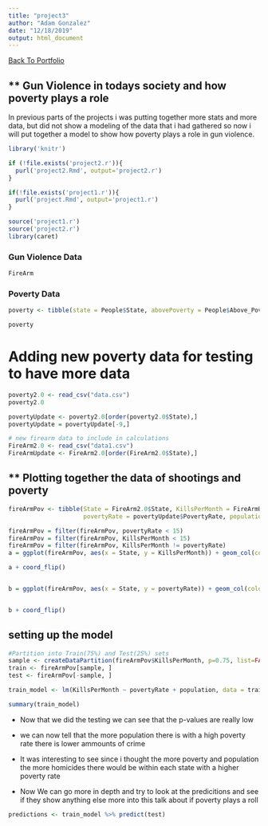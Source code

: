 ```yaml
---
title: "project3"
author: "Adam Gonzalez"
date: "12/18/2019"
output: html_document
---
```


[Back To Portfolio]()

## ** Gun Violence in todays society and how poverty plays a role

In previous parts of the projects i was putting together more stats and more data, but did not show a modeling of the data that i had gathered so now i will put together a model to show how poverty plays a role in gun violence.

```r

library('knitr')

if (!file.exists('project2.r')){
  purl('project2.Rmd', output='project2.r')
}

if(!file.exists('project1.r')){
  purl('project.Rmd', output='project1.r')
}

source('project1.r')
source('project2.r')
library(caret)
```

### Gun Violence Data

```r

FireArm

```

### Poverty Data

```r
poverty <- tibble(state = People$State, abovePoverty = People$Above_Poverty_Rate)

poverty
```

# Adding new poverty data for testing to have more data
```r
poverty2.0 <- read_csv("data.csv")
poverty2.0

povertyUpdate <- poverty2.0[order(poverty2.0$State),]
povertyUpdate = povertyUpdate[-9,]
```


```r
# new firearm data to include in calculations
FireArm2.0 <- read_csv("data1.csv")
FireArmUpdate <- FireArm2.0[order(FireArm2.0$State),]
```

## ** Plotting together the data of shootings and poverty

```r
fireArmPov <- tibble(State = FireArm2.0$State, KillsPerMonth = FireArmUpdate$rate, 
                     povertyRate = povertyUpdate$PovertyRate, population = povertyUpdate$Population)

fireArmPov = filter(fireArmPov, povertyRate < 15)
fireArmPov = filter(fireArmPov, KillsPerMonth < 15)
fireArmPov = filter(fireArmPov, KillsPerMonth != povertyRate)
a = ggplot(fireArmPov, aes(x = State, y = KillsPerMonth)) + geom_col(color = 'blue', width = 1)

a + coord_flip()


b = ggplot(fireArmPov, aes(x = State, y = povertyRate)) + geom_col(color = 'Yellow', width = 1)


b + coord_flip()

```




## setting up the model


```r
#Partition into Train(75%) and Test(25%) sets
sample <- createDataPartition(fireArmPov$KillsPerMonth, p=0.75, list=FALSE)
train <- fireArmPov[sample, ]
test <- fireArmPov[-sample, ]

train_model <- lm(KillsPerMonth ~ povertyRate + population, data = train)

summary(train_model)
```
* Now that we did the testing we can see that the p-values are really low
+ we can now tell that the more population there is with a high poverty rate there is lower ammounts of crime
* It was interesting to see since i thought the more poverty and population the more homicides there would be within each state with a higher poverty rate


* Now We can go more in depth and try to look at the predicitions and see if they show anything else more into this talk about if poverty plays a roll
```r
predictions <- train_model %>% predict(test)



```
